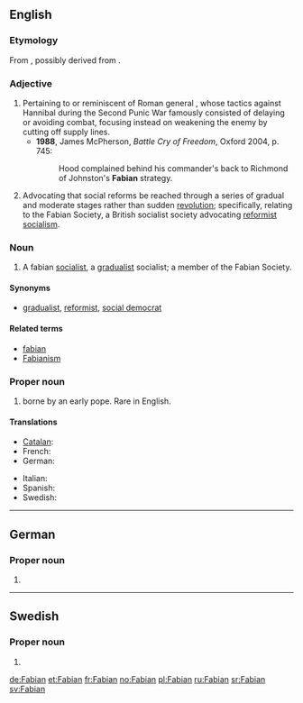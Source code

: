 {{also|fabian|Fabián}}
==English==

===Etymology===
From {{etyl|la}} {{term|Fabianus||belonging to Fabius|lang=la}}, possibly derived from {{term|faba||bean|lang=la}}.

===Adjective===
{{en-adj}}

# Pertaining to or reminiscent of Roman general {{w|Fabius Maximus}}, whose tactics against Hannibal during the Second Punic War famously consisted of delaying or avoiding combat, focusing instead on weakening the enemy by cutting off supply lines.
#*'''1988''', James McPherson, ''Battle Cry of Freedom'', Oxford 2004, p. 745:
#*:Hood complained behind his commander's back to Richmond of Johnston's '''Fabian''' strategy. 
# Advocating that social reforms be reached through a series of gradual and moderate stages rather than sudden [[revolution]]; specifically, relating to the Fabian Society, a British socialist society advocating [[reformist]] [[socialism]].

===Noun===
{{en-noun}}

# A fabian [[socialist]], a [[gradualist]] socialist; a member of the Fabian Society.

====Synonyms====
* {{sense|gradualist socialist}} [[gradualist]], [[reformist]], [[social democrat]]

====Related terms====
* [[fabian]]
* [[Fabianism]]

===Proper noun===
{{en-proper noun}}

# {{given name|male|from=Latin}} borne by an early pope. Rare in English.

====Translations====
{{trans-top|male given name}}
* [[Catalan]]: {{t|ca|Fabià}}
* French: {{t+|fr|Fabien}}
* German: {{t+|de|Fabian}}
{{trans-mid}}
* Italian: {{t+|it|Fabiano}}
* Spanish: {{t-|es|Fabián}}
* Swedish: {{t+|sv|Fabian}}
{{trans-bottom}}

----

==German==

===Proper noun===
{{infl|de|proper noun}}

# {{given name|male|lang=de}}

----

==Swedish==

===Proper noun===
{{infl|sv|proper noun}}

# {{given name|male|lang=sv}}

[[de:Fabian]]
[[et:Fabian]]
[[fr:Fabian]]
[[no:Fabian]]
[[pl:Fabian]]
[[ru:Fabian]]
[[sr:Fabian]]
[[sv:Fabian]]